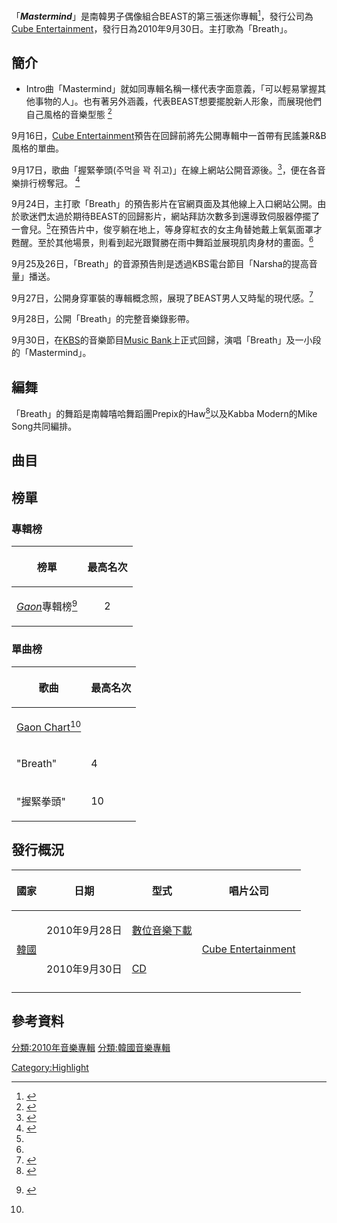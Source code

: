 {{Infobox album <!-- See Wikipedia:WikiProject Albums -->
| Name        = Mastermind
| Type        =迷你專輯
| Longtype    = 
| Artist      = [[BEAST|BEAST]]
| Cover       = <!-- 檔案不存在 Mastermind_EP.jpg ，可從英文維基百科取得 -->
| Cover size  = 
| Caption     = 
| Released    = {{Start date|2010|09|30}}
| Recorded    = 2010
| Genre       = [[K-pop|K-pop]]、[[dance-pop|dance-pop]]、[[R&B|R&B]]
| Length      = 15:50
| Language    = [[韓語|韓語]]
| Label       = [[Cube_Entertainment|Cube Entertainment]]
| Producer    = Hong Shin-seong
| Reviews     = 
| Compiled by = 
| Chronology  = 
| Last album  = ''[[Shock_of_the_New_Era|Shock of the New Era]]''<br />(2010)
| This album  = '''''Mastermind'''''<br />(2010)
| Next album  = ''[[Lights_Go_On_Again|Lights Go On Again]]''<br />(2010)
| Misc        = 
{{Singles
| Name           = Mastermind
| Type           = EP
| Single 1       = Breath
| Single 1 date  = September 30, 2010
}}}}



「'''''Mastermind'''''」是南韓男子偶像組合BEAST的第三張迷你專輯<ref>{{cite web |url=http://www.yes24.com/24/goods/4220087?scode=032&OzSrank=1 |title=YES24 - /음반/ 비스트 (Beast) - 3rd Mini Album : Mastermind |format= |work=YES24 |accessdate=2010-09-18 |language=ko |archive-date=2016-08-20 |archive-url=https://web.archive.org/web/20160820185513/http://www.yes24.com/24/goods/4220087?scode=032&OzSrank=1 |dead-url=no }}</ref>，發行公司為[[Cube_Entertainment|Cube Entertainment]]，發行日為2010年9月30日。主打歌為「Breath」。

==簡介==
* Intro曲「Mastermind」就如同專輯名稱一樣代表字面意義，「可以輕易掌握其他事物的人」。也有著另外涵義，代表BEAST想要擺脫新人形象，而展現他們自己風格的音樂型態 <ref>{{cite web |url=http://www.yes24.com/24/goods/4220087?scode=032&OzSrank=1 |title=YES24 - 음반 비스트 (Beast) - 3rd Mini Album : Mastermind |format= |work=YES24 |accessdate=2010-09-18 |language=ko |archive-date=2016-08-20 |archive-url=https://web.archive.org/web/20160820185513/http://www.yes24.com/24/goods/4220087?scode=032&OzSrank=1 |dead-url=no }}</ref>

9月16日，[[Cube_Entertainment|Cube Entertainment]]預告在回歸前將先公開專輯中一首帶有民謠兼R&B風格的單曲。

9月17日，歌曲「握緊拳頭(주먹을 꽉 쥐고)」在線上網站公開音源後。<ref>{{cite web |url=http://n.breaknews.com/sub_read.html?uid=145575&section=sc4 |title=‘9월말 컴백’ 비스트, ‘주먹을 꽉 쥐고’ 17일 선공개 |date=2010-09-16 |format= |work=Break News |accessdate=2010-10-01 |language=ko |archive-date=2016-03-03 |archive-url=https://web.archive.org/web/20160303191018/http://n.breaknews.com/sub_read.html?uid=145575&section=sc4 |dead-url=no }}</ref>，便在各音樂排行榜奪冠。 <ref name="#1">{{cite web |url=http://www.newsen.com/news_view.php?uid=201009241034041002 |title=컴백 비스트 파격변신 예고 ‘티저공개에 서버다운’ 대박조짐 |author=Hyung-woo, Kim |date=2010-09-24 |format= |work=Newsen |accessdate=2010-10-01 |language=ko |archive-date=2016-03-03 |archive-url=https://web.archive.org/web/20160303202155/http://www.newsen.com/news_view.php?uid=201009241034041002 |dead-url=no }}</ref>

9月24日，主打歌「Breath」的預告影片在官網頁面及其他線上入口網站公開。由於歌迷們太過於期待BEAST的回歸影片，網站拜訪次數多到還導致伺服器停擺了一會兒。<ref name="#1"/>在預告片中，俊亨躺在地上，等身穿紅衣的女主角替她戴上氧氣面罩才甦醒。至於其他場景，則看到起光跟賢勝在雨中舞蹈並展現肌肉身材的畫面。<ref name="#1"/>

9月25及26日，「Breath」的音源預告則是透過KBS電台節目「Narsha的提高音量」播送。

9月27日，公開身穿軍裝的專輯概念照，展現了BEAST男人又時髦的現代感。<ref>{{cite web |url=http://www.newsen.com/news_view.php?uid=201009270945411002 |title=‘컴백 초읽기’ 비스트, 밀리터리룩 콘셉트사진 최초공개 |author=Uhn-hyuk, Lee |date=2010-09-27 |format= |work=Newsen |accessdate=2010-10-01 |language=ko |archive-date=2016-03-03 |archive-url=https://web.archive.org/web/20160303210806/http://www.newsen.com/news_view.php?uid=201009270945411002 |dead-url=no }}</ref>

9月28日，公開「Breath」的完整音樂錄影帶。

9月30日，在[[KBS|KBS]]的音樂節目[[Music_Bank|Music Bank]]上正式回歸，演唱「Breath」及一小段的「Mastermind」。

==編舞==
「Breath」的舞蹈是南韓嘻哈舞蹈團Prepix的Haw<ref>{{cite web |url=http://sports.chosun.com/news/ntype2.htm?ut=1&name=/news/entertainment/201009/20100924/a9x75131.htm |title=비스트, 신곡 '숨' 스포일러 영상 떴다 |author=Ji-eun, Baek |date=2010-09-23 |work=Newsen |accessdate=2010-10-01 |language=ko |archive-date=2017-01-04 |archive-url=https://web.archive.org/web/20170104163326/http://sports.chosun.com/news/ntype2.htm?ut=1&name=%2Fnews%2Fentertainment%2F201009%2F20100924%2Fa9x75131.htm |dead-url=no }}</ref>以及Kabba Modern的Mike Song共同編排。

==曲目==
{{tracklist
| collapsed       = no
| headline        = 
| extra_column    = 
| total_length    = 15:50

| all_writing     = 
| all_lyrics      = 
| all_music       =

| title1          = Mastermind
| note1           = 
| writer1         = 
| lyrics1         = [[新沙洞老虎|新沙洞老虎]]、[[龍俊亨|龍俊亨]]
| music1          = [[新沙洞老虎|新沙洞老虎]]
| extra1          = 
| length1         = 1:35

| title2          = '''Breath'''<ref>{{cite web |url=http://www.yes24.com/24/goods/4220087?scode=032&OzSrank=1 |title=YES24 - [음반]비스트 (Beast) - 3rd Mini Album : Mastermind |format= |work=YES24 |accessdate=2010-09-18 |language=ko |archive-date=2016-08-20 |archive-url=https://web.archive.org/web/20160820185513/http://www.yes24.com/24/goods/4220087?scode=032&OzSrank=1 |dead-url=no }}</ref>
| note2           = "숨/Soom)"
| writer2         = 
| lyrics2         = [[新沙洞老虎|新沙洞老虎]]、崔奎成、Rado、[[龍俊亨|龍俊亨]]
| music2          = [[新沙洞老虎|新沙洞老虎]]、崔奎成
| extra2          = 
| length2         = 3:31

| title3          = V.I.U (Very Important U)
| note3           = 
| writer3         = 
| lyrics3         = Super Changthai
| music3          = Super Changthai
| extra3          = 
| length3         = 3:06

| title4          = Break Down
| note4           = 
| writer4         =  
| lyrics4         =  林尚赫、李周亨
| music4          =  林尚赫、李周亨
| extra4          = 
| length4         = 3:35

| title5          = 握緊拳頭
| note5           = 주먹을 꽉 쥐고/Clenching a Tight Fist
| writer5         = 
| lyrics5         = 安英民
| music5          = 安英民
| extra5          = 
| length5         = 4:02
}}

== 榜單 ==
=== 專輯榜 ===
{| class="wikitable sortable"
!榜單
!最高名次
|-
|''[[Gaon_Chart|Gaon]]''專輯榜<ref name=gaon>{{Ko icon}} {{cite web |url=http://www.gaonchart.co.kr/main/section/search/list.gaon?Search_str=%EB%B9%84%EC%8A%A4%ED%8A%B8 |title=Gaon Search - BEAST |date=August 6, 2011 |publisher=Gaon |accessdate=2013-11-28 |archive-date=2012-06-15 |archive-url=https://web.archive.org/web/20120615221703/http://www.gaonchart.co.kr/main/section/search/list.gaon?Search_str=%EB%B9%84%EC%8A%A4%ED%8A%B8 |dead-url=no }}</ref>
|align="center"|2
|}

=== 單曲榜 ===
{| class="wikitable sortable" style="text-align:center;"
! rowspan="2" | 歌曲
! colspan="9" | 最高名次
|- style="font-size:smaller;"
! [[Gaon_Chart|Gaon Chart]]<ref name=gaon />
|-
| align="left" | "Breath"
| 4
|-
| align="left" | "握緊拳頭"
| 10
|}


==發行概況==
{| class="wikitable"
! 國家!!日期 !!型式 !!唱片公司
|-
| rowspan="2"|[[韓國|韓國]] || 2010年9月28日 || [[數位音樂下載|數位音樂下載]] || rowspan="2"|[[Cube_Entertainment|Cube Entertainment]]
|-
| 2010年9月30日 || [[CD|CD]]
|-
|}

==參考資料==
{{reflist}}

{{BEAST}}
{{Cube Entertainment}}

[[Category:Highlight|Category:Highlight]]
[[分類:2010年音樂專輯|分類:2010年音樂專輯]]
[[分類:韓國音樂專輯|分類:韓國音樂專輯]]